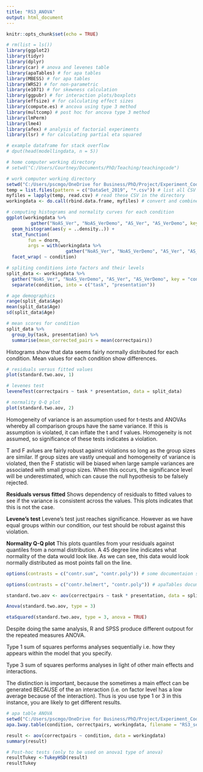 ```yaml
---
title: "RS3_ANOVA"
output: html_document
---
```


```r
knitr::opts_chunk$set(echo = TRUE)
```

```r
# rm(list = ls())
library(ggplot2)
library(tidyr)
library(dplyr)
library(car) # anova and levenes table
library(apaTables) # for apa tables
library(MBESS) # for apa tables
library(WRS2) # for non-parametric
library(e1071) # for skewness calculation
library(ggpubr) # for interaction plots/boxplots
library(effsize) # for calculating effect sizes
library(compute.es) # ancova using type 3 method
library(multcomp) # post hoc for ancova type 3 method
library(lmPerm)
library(lme4)
library(afex) # analysis of factorial experiments
library(lsr) # for calculating partial eta squared

# example dataframe for stack overflow
# dput(head(modellingdata, n = 5))
```

```r

# home computer working directory
# setwd("C:/Users/Courtney/Documents/PhD/Teaching/teachingcode")

# work computer working directory
setwd("C:/Users/pscmgo/OneDrive for Business/PhD/Project/Experiment_Code/teachingcode")
temp = list.files(pattern = c("DataSet_2019", "*.csv")) # list all CSV files in the directory
myfiles = lapply(temp, read.csv) # read these CSV in the directory
workingdata <- do.call(rbind.data.frame, myfiles) # convert and combine the CSV files into dataframe

```

```r

# computing histograms and normality curves for each condition
ggplot(workingdata %>%
         gather("NoAS_Ver", "NoAS_VerDemo", "AS_Ver", "AS_VerDemo", key = "condition", value = "correctpairs"), aes(x = correctpairs)) +
  geom_histogram(aes(y = ..density..)) +
  stat_function(
		fun = dnorm, 
		args = with(workingdata %>%
		              gather("NoAS_Ver", "NoAS_VerDemo", "AS_Ver", "AS_VerDemo", key = "condition", value = "correctpairs"), c(mean = mean(correctpairs), sd = sd(correctpairs)))) + 
  facet_wrap( ~ condition)

# spliting conditions into factors and their levels
split_data <- workingdata %>%
  gather("NoAS_Ver", "NoAS_VerDemo", "AS_Ver", "AS_VerDemo", key = "condition", value = "correctpairs") %>%
  separate(condition, into = c("task", "presentation"))

# age demographics
range(split_data$Age)
mean(split_data$Age)
sd(split_data$Age)

# mean scores for condition
split_data %>%
  group_by(task, presentation) %>%
  summarise(mean_corrected_pairs = mean(correctpairs))

```

Histograms show that data seems fairly normally distributed for each condition. Mean values for each condition show differences. 

```r

# residuals versus fitted values
plot(standard.two.aov, 1)

# levenes test
leveneTest(correctpairs ~ task * presentation, data = split_data)

# normality Q-Q plot
plot(standard.two.aov, 2)

```

Homogeneity of variance is an assumption used for t-tests and ANOVAs whereby all comparison groups have the same variance. If this is assumption is violated, it can inflate the t and f values. Homogeneity is not assumed, so significance of these tests indicates a violation. 

T and F avlues are fairly robust against violations so long as the group sizes are similar. If group sizes are vastly unequal and homogeneity of variance is violated, then the F statistic will be biased when large sample variances are associated with small group sizes.  When this occurs, the significance level will be underestimated, which can cause the null hypothesis to be falsely rejected. 

**Residuals versus fitted**
Shows dependency of residuals to fitted values to see if the variance is consistent across the values. This plots indicates that this is not the case. 

**Levene's test**
Levene's test just reaches significance. However as we have equal groups within our condition, our test should be robust against this violation. 

**Normality Q-Q plot**
This plots quantiles from your residuals against quantiles from a normal distribution. A 45 degree line indicates what normality of the data would look like. As we can see, this data would look normally distributed as most points fall on the line.

```r

options(contrasts = c("contr.sum", "contr.poly")) # some documentaion says this is the correct options for type 3 sum of squares

options(contrasts = c("contr.helmert", "contr.poly")) # apaTables documentation says this is the correct option for matching SPSS output

standard.two.aov <- aov(correctpairs ~ task * presentation, data = split_data)

Anova(standard.two.aov, type = 3)

etaSquared(standard.two.aov, type = 3, anova = TRUE)

```

Despite doing the same analysis, R and SPSS produce different outpout for the repeated measures ANOVA. 

Type 1 sum of squares performs analyses sequentially i.e. how they appears within the model that you specify.

Type 3 sum of squares performs analyses in light of other main effects and interactions.

The distinction is important, because the sometimes a main effect can be generated BECAUSE of the an interaction (i.e. on factor level has a low average because of the interaction). Thus is you use type 1 or 3 in this instance, you are likely to get different results.

```r

# apa table ANOVA
setwd("C:/Users/pscmgo/OneDrive for Business/PhD/Project/Experiment_Code/teachingcode")
apa.1way.table(condition, correctpairs, workingdata, filename = "RS3_seminar.doc", show.conf.interval = TRUE, landscape = TRUE)

result <- aov(correctpairs ~ condition, data = workingdata)
summary(result)

# Post-hoc tests (only to be used on anova1 type of anova)
resultTukey <-TukeyHSD(result)
resultTukey




```